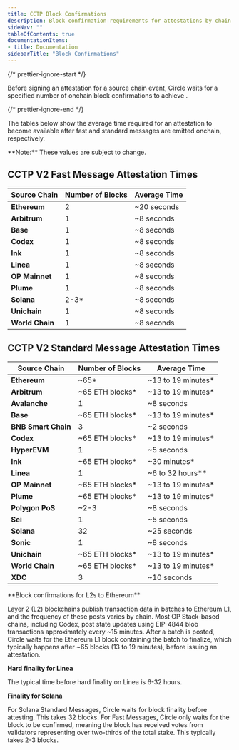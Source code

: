 ```yaml
---
title: CCTP Block Confirmations
description: Block confirmation requirements for attestations by chain
sideNav: ""
tableOfContents: true
documentationItems: 
- title: Documentation
sidebarTitle: "Block Confirmations"
---
```


{/* prettier-ignore-start */}

Before signing an attestation for a source chain event, Circle waits for a
specified number of onchain block confirmations to achieve
<Glossary term="hard finality" />.

{/* prettier-ignore-end */}

The tables below show the average time required for an attestation to become
available after fast and standard messages are emitted onchain, respectively.

<Note>
**Note:** These values are subject to change.
</Note>

## CCTP V2 Fast Message Attestation Times

| Source Chain    | Number of Blocks | Average Time |
| --------------- | ---------------- | ------------ |
| **Ethereum**    | 2                | ~20 seconds  |
| **Arbitrum**    | 1                | ~8 seconds   |
| **Base**        | 1                | ~8 seconds   |
| **Codex**       | 1                | ~8 seconds   |
| **Ink**         | 1                | ~8 seconds   |
| **Linea**       | 1                | ~8 seconds   |
| **OP Mainnet**  | 1                | ~8 seconds   |
| **Plume**       | 1                | ~8 seconds   |
| **Solana**      | 2-3\*            | ~8 seconds   |
| **Unichain**    | 1                | ~8 seconds   |
| **World Chain** | 1                | ~8 seconds   |

## CCTP V2 Standard Message Attestation Times

| Source Chain        | Number of Blocks | Average Time        |
| ------------------- | ---------------- | ------------------- |
| **Ethereum**        | ~65\*            | ~13 to 19 minutes\* |
| **Arbitrum**        | ~65 ETH blocks\* | ~13 to 19 minutes\* |
| **Avalanche**       | 1                | ~8 seconds          |
| **Base**            | ~65 ETH blocks\* | ~13 to 19 minutes\* |
| **BNB Smart Chain** | 3                | ~2 seconds          |
| **Codex**           | ~65 ETH blocks\* | ~13 to 19 minutes\* |
| **HyperEVM**        | 1                | ~5 seconds          |
| **Ink**             | ~65 ETH blocks\* | ~30 minutes\*       |
| **Linea**           | 1                | ~6 to 32 hours\*\*  |
| **OP Mainnet**      | ~65 ETH blocks\* | ~13 to 19 minutes\* |
| **Plume**           | ~65 ETH blocks\* | ~13 to 19 minutes\* |
| **Polygon PoS**     | ~2-3             | ~8 seconds          |
| **Sei**             | 1                | ~5 seconds          |
| **Solana**          | 32               | ~25 seconds         |
| **Sonic**           | 1                | ~8 seconds          |
| **Unichain**        | ~65 ETH blocks\* | ~13 to 19 minutes\* |
| **World Chain**     | ~65 ETH blocks\* | ~13 to 19 minutes\* |
| **XDC**             | 3                | ~10 seconds         |

<Note>
**Block confirmations for L2s to Ethereum**

Layer 2 (L2) blockchains publish transaction data in batches to Ethereum L1,
and the frequency of these posts varies by chain. Most OP Stack-based chains,
including Codex, post state updates using EIP-4844 blob transactions
approximately every ~15 minutes. After a batch is posted, Circle waits for the
Ethereum L1 block containing the batch to finalize, which typically happens
after \~65 blocks (13 to 19 minutes), before issuing an attestation.

**Hard finality for Linea**

The typical time before hard finality on Linea is 6-32 hours.

**Finality for Solana**

For Solana Standard Messages, Circle waits for block finality before
attesting. This takes 32 blocks. For Fast Messages, Circle only waits for the
block to be confirmed, meaning the block has received votes from validators
representing over two-thirds of the total stake. This typically takes 2-3
blocks.
</Note>
